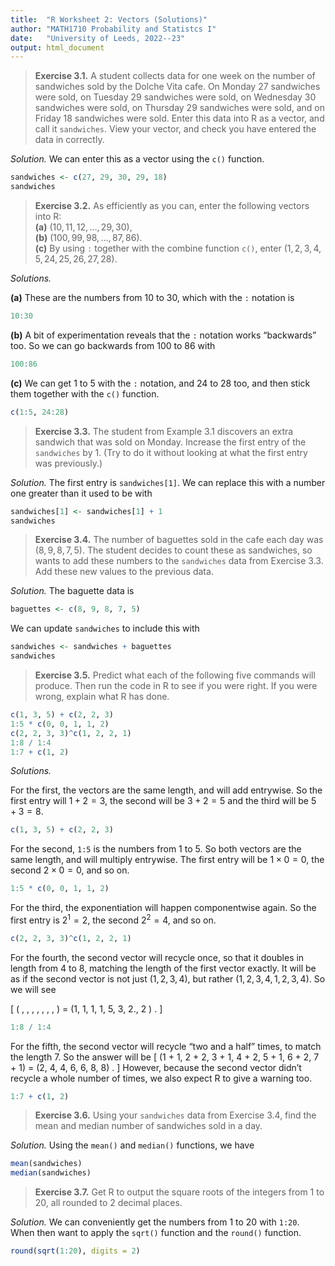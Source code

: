 ```yaml
---
title:  "R Worksheet 2: Vectors (Solutions)"
author: "MATH1710 Probability and Statistcs I"
date:   "University of Leeds, 2022--23"
output: html_document
---
```


> **Exercise 3.1.** A student collects data for one week on the number of sandwiches sold by the Dolche Vita cafe. On Monday 27 sandwiches were sold, on Tuesday 29 sandwiches were sold, on Wednesday 30 sandwiches were sold, on Thursday 29 sandwiches were sold, and on Friday 18 sandwiches were sold. Enter this data into R as a vector, and call it `sandwiches`. View your vector, and check you have entered the data in correctly.

*Solution.* We can enter this as a vector using the `c()` function.

```r
sandwiches <- c(27, 29, 30, 29, 18)
sandwiches
```

> **Exercise 3.2.** As efficiently as you can, enter the following vectors into R:\
> **(a)** $(10, 11, 12, \dots, 29, 30)$,\
> **(b)** $(100, 99, 98, \dots, 87, 86)$.\
> **(c)** By using `:` together with the combine function `c()`, enter $(1, 2, 3, 4, 5, 24, 25, 26, 27, 28)$.

*Solutions.*

**(a)** These are the numbers from 10 to 30, which with the `:` notation is

```r
10:30
```

**(b)** A bit of experimentation reveals that the `:` notation works "backwards" too. So we can go backwards from 100 to 86 with

```r
100:86
```

**(c)** We can get 1 to 5 with the `:` notation, and 24 to 28 too, and then stick them together with the `c()` function.

```r
c(1:5, 24:28)
```

> **Exercise 3.3.** The student from Example 3.1 discovers an extra sandwich that was sold on Monday. Increase the first entry of the `sandwiches` by 1. (Try to do it without looking at what the first entry was previously.)

*Solution.* The first entry is `sandwiches[1]`. We can replace this with a number one greater than it used to be with

```r
sandwiches[1] <- sandwiches[1] + 1
sandwiches
```


> **Exercise 3.4.** The number of baguettes sold in the cafe each day was $(8, 9, 8, 7, 5)$. The student decides to count these as sandwiches, so wants to add these numbers to the `sandwiches` data from Exercise 3.3. Add these new values to the previous data.

*Solution.* The baguette data is

```r
baguettes <- c(8, 9, 8, 7, 5)
```

We can update `sandwiches` to include this with

```r
sandwiches <- sandwiches + baguettes
sandwiches
```

> **Exercise 3.5.** Predict what each of the following five commands will produce. Then run the code in R to see if you were right. If you were wrong, explain what R has done.

```r
c(1, 3, 5) + c(2, 2, 3)
1:5 * c(0, 0, 1, 1, 2)
c(2, 2, 3, 3)^c(1, 2, 2, 1)
1:8 / 1:4
1:7 + c(1, 2)
```

*Solutions.*

For the first, the vectors are the same length, and will add entrywise. So the first entry will $1 + 2 = 3$, the second will be $3 + 2 = 5$ and the third will be $5 + 3 = 8$.

```r
c(1, 3, 5) + c(2, 2, 3)
```

For the second, `1:5` is the numbers from 1 to 5. So both vectors are the same length, and will multiply entrywise. The first entry will be $1 \times 0 = 0$, the second $2 \times 0 = 0$, and so on.

```r
1:5 * c(0, 0, 1, 1, 2)
```

For the third, the exponentiation will happen componentwise again. So the first entry is $2^1 = 2$, the second $2^2 = 4$, and so on.

```r
c(2, 2, 3, 3)^c(1, 2, 2, 1)
```

For the fourth, the second vector will recycle once, so that it doubles in length from 4 to 8, matching the length of the first vector exactly. It will be as if the second vector is not just $(1,2,3,4)$, but rather $(1,2,3,4,1,2,3,4)$. So we will see

\[ \left( \frac{1}{1}, \frac{2}{2}, \frac{3}{3}, \frac{4}{4},
     \frac{5}{1}, \frac{6}{2}, \frac{7}{3}, \frac{8}{4} \right)
     = (1, 1, 1, 1, 5, 3, 2.\overline{3}, 2 ) . \]

```r
1:8 / 1:4
```

For the fifth, the second vector will recycle "two and a half" times, to match the length 7. So the answer will be
\[ (1 + 1, 2 + 2, 3 + 1, 4 + 2, 5 + 1, 6 + 2, 7 + 1)
     = (2, 4, 4, 6, 6, 8, 8) . \]
However, because the second vector didn't recycle a whole number of times, we also expect R to give a warning too.

```r
1:7 + c(1, 2)
```

> **Exercise 3.6.** Using your `sandwiches` data from Exercise 3.4, find the mean and median number of sandwiches sold in a day.

*Solution.* Using the `mean()` and `median()` functions, we have

```r
mean(sandwiches)
median(sandwiches)
```

> **Exercise 3.7.** Get R to output the square roots of the integers from 1 to 20, all rounded to 2 decimal places.

*Solution.* We can conveniently get the numbers from 1 to 20 with `1:20`. When then want to apply the `sqrt()` function and the `round()` function.

```r
round(sqrt(1:20), digits = 2)
```
